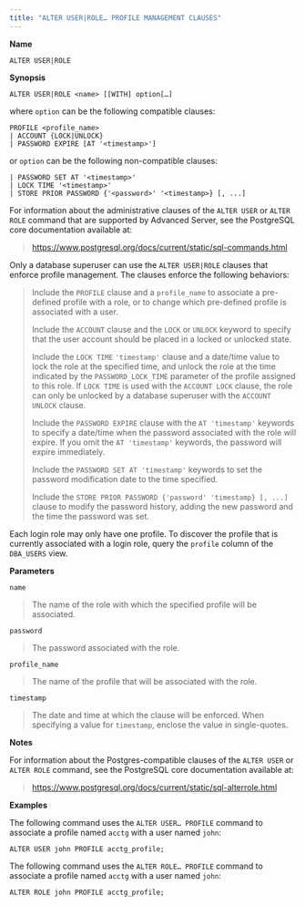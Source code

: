 ```yaml
---
title: "ALTER USER|ROLE… PROFILE MANAGEMENT CLAUSES"
---
```


<div id="alter_user_role_profile_management_clauses" class="registered_link"></div>


**Name**

`ALTER USER|ROLE`

**Synopsis**

``` text
ALTER USER|ROLE <name> [[WITH] option[…]
```

where `option` can be the following compatible clauses:

``` text
PROFILE <profile_name>
| ACCOUNT {LOCK|UNLOCK}
| PASSWORD EXPIRE [AT '<timestamp>']
```

or `option` can be the following non-compatible clauses:

``` text
| PASSWORD SET AT '<timestamp>'
| LOCK TIME '<timestamp>'
| STORE PRIOR PASSWORD {'<password>' '<timestamp>} [, ...]
```

For information about the administrative clauses of the `ALTER USER` or `ALTER ROLE` command that are supported by Advanced Server, see the PostgreSQL core documentation available at:

> <https://www.postgresql.org/docs/current/static/sql-commands.html>

Only a database superuser can use the `ALTER USER|ROLE` clauses that enforce profile management. The clauses enforce the following behaviors:

> Include the `PROFILE` clause and a `profile_name` to associate a pre-defined profile with a role, or to change which pre-defined profile is associated with a user.
> 
> Include the `ACCOUNT` clause and the `LOCK` or `UNLOCK` keyword to specify that the user account should be placed in a locked or unlocked state.
> 
> Include the `LOCK TIME` `'timestamp'` clause and a date/time value to lock the role at the specified time, and unlock the role at the time indicated by the `PASSWORD_LOCK_TIME` parameter of the profile assigned to this role. If `LOCK TIME` is used with the `ACCOUNT LOCK` clause, the role can only be unlocked by a database superuser with the `ACCOUNT UNLOCK` clause.
> 
> Include the `PASSWORD EXPIRE` clause with the `AT 'timestamp'` keywords to specify a date/time when the password associated with the role will expire. If you omit the `AT 'timestamp'` keywords, the password will expire immediately.
> 
> Include the `PASSWORD SET AT 'timestamp'` keywords to set the password modification date to the time specified.
> 
> Include the `STORE PRIOR PASSWORD {'password' 'timestamp} [, ...]` clause to modify the password history, adding the new password and the time the password was set.

Each login role may only have one profile. To discover the profile that is currently associated with a login role, query the `profile` column of the `DBA_USERS` view.

**Parameters**

`name`

> The name of the role with which the specified profile will be associated.

`password`

> The password associated with the role.

`profile_name`

> The name of the profile that will be associated with the role.

`timestamp`

> The date and time at which the clause will be enforced. When specifying a value for `timestamp`, enclose the value in single-quotes.

**Notes**

For information about the Postgres-compatible clauses of the `ALTER USER` or `ALTER ROLE` command, see the PostgreSQL core documentation available at:

> <https://www.postgresql.org/docs/current/static/sql-alterrole.html>

**Examples**

The following command uses the `ALTER USER… PROFILE` command to associate a profile named `acctg` with a user named `john`:

``` text
ALTER USER john PROFILE acctg_profile;
```

The following command uses the `ALTER ROLE… PROFILE` command to associate a profile named `acctg` with a user named `john`:

``` text
ALTER ROLE john PROFILE acctg_profile;
```
